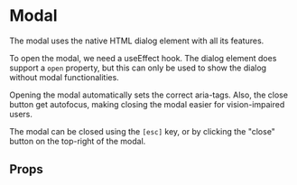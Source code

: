 

<Meta of={ModalStories} />

# Modal

The modal uses the native HTML dialog element with all its features.

To open the modal, we need a useEffect hook. The dialog element does support a `open` property, but
this can only be used to show the dialog without modal functionalities.

Opening the modal automatically sets the correct aria-tags. Also, the close button get autofocus,
making closing the modal easier for vision-impaired users.

The modal can be closed using the `[esc]` key, or by clicking the "close" button on the top-right of
the modal.

## Props

<ArgTypes />
